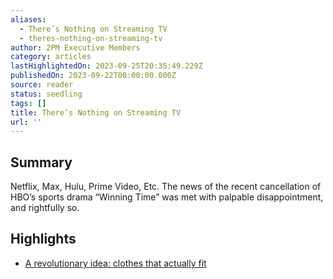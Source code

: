 ```yaml
---
aliases:
  - There’s Nothing on Streaming TV
  - theres-nothing-on-streaming-tv
author: 2PM Executive Members
category: articles
lastHighlightedOn: 2023-09-25T20:35:49.229Z
publishedOn: 2023-09-22T00:00:00.000Z
source: reader
status: seedling
tags: []
title: There’s Nothing on Streaming TV
url: ''
---
```

## Summary

Netflix, Max, Hulu, Prime Video, Etc. The news of the recent cancellation of HBO’s sports drama “Winning Time” was met with palpable disappointment, and rightfully so.

## Highlights

- [A revolutionary idea: clothes that actually fit](https://2PML.us17.list-manage.com/track/click?u=e5c9ff1dc004212156ddfb8ed&id=de396b49cb&e=b4a0bccc17)
